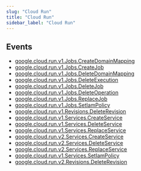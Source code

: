 ```yaml
---
slug: "Cloud Run"
title: "Cloud Run"
sidebar_label: "Cloud Run"
---
```


## Events

- [google.cloud.run.v1.Jobs.CreateDomainMapping](/gcp/threats/cloudrun/rules/google.cloud.run.v1.jobs.createdomainmapping)
- [google.cloud.run.v1.Jobs.CreateJob](/gcp/threats/cloudrun/rules/google.cloud.run.v1.jobs.createjob)
- [google.cloud.run.v1.Jobs.DeleteDomainMapping](/gcp/threats/cloudrun/rules/google.cloud.run.v1.jobs.deletedomainmapping)
- [google.cloud.run.v1.Jobs.DeleteExecution](/gcp/threats/cloudrun/rules/google.cloud.run.v1.jobs.deleteexecution)
- [google.cloud.run.v1.Jobs.DeleteJob](/gcp/threats/cloudrun/rules/google.cloud.run.v1.jobs.deletejob)
- [google.cloud.run.v1.Jobs.DeleteOperation](/gcp/threats/cloudrun/rules/google.cloud.run.v1.jobs.deleteoperation)
- [google.cloud.run.v1.Jobs.ReplaceJob](/gcp/threats/cloudrun/rules/google.cloud.run.v1.jobs.replacejob)
- [google.cloud.run.v1.Jobs.SetIamPolicy](/gcp/threats/cloudrun/rules/google.cloud.run.v1.jobs.setiampolicy)
- [google.cloud.run.v1.Revisions.DeleteRevision](/gcp/threats/cloudrun/rules/google.cloud.run.v1.revisions.deleterevision)
- [google.cloud.run.v1.Services.CreateService](/gcp/threats/cloudrun/rules/google.cloud.run.v1.services.createservice)
- [google.cloud.run.v1.Services.DeleteService](/gcp/threats/cloudrun/rules/google.cloud.run.v1.services.deleteservice)
- [google.cloud.run.v1.Services.ReplaceService](/gcp/threats/cloudrun/rules/google.cloud.run.v1.services.replaceservice)
- [google.cloud.run.v2.Services.CreateService](/gcp/threats/cloudrun/rules/google.cloud.run.v2.services.createservice)
- [google.cloud.run.v2.Services.DeleteService](/gcp/threats/cloudrun/rules/google.cloud.run.v2.services.deleteservice)
- [google.cloud.run.v2.Services.ReplaceService](/gcp/threats/cloudrun/rules/google.cloud.run.v2.services.replaceservice)
- [google.cloud.run.v1.Services.SetIamPolicy](/gcp/threats/cloudrun/rules/google.cloud.run.v1.services.setiampolicy)
- [google.cloud.run.v2.Revisions.DeleteRevision](/gcp/threats/cloudrun/rules/google.cloud.run.v2.revisions.deleterevision)
